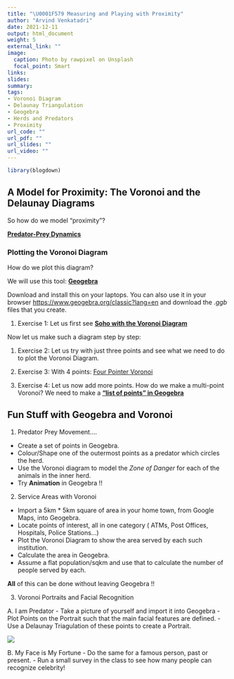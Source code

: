 ```yaml
---
title: "\U0001F579 Measuring and Playing with Proximity"
author: "Arvind Venkatadri"
date: 2021-12-11
output: html_document
weight: 5
external_link: ""
image:
  caption: Photo by rawpixel on Unsplash
  focal_point: Smart
links:
slides: 
summary: 
tags:
- Voronoi Diagram
- Delaunay Triangulation
- Geogebra
- Herds and Predators
- Proximity
url_code: ""
url_pdf: ""
url_slides: ""
url_video: ""
---
```


```r
library(blogdown)
```

## A Model for Proximity: The Voronoi and the Delaunay Diagrams

So how do we model "proximity"? 

<u>[**Predator-Prey Dynamics**](/pdf/Proximity/FollowingtheHerd.pdf)</u>


### Plotting the Voronoi Diagram

How do we plot this diagram?

We will use this tool: <u>[**Geogebra**](https://www.geogebra.org/classic)</u>

Download and install this on your laptops. You can also use it in your browser <https://www.geogebra.org/classic?lang=en> and download the *.ggb* files that you create. 

1. Exercise 1: Let us first see <u>[**Soho with the Voronoi Diagram**](/pdf/Proximity/SohoMap.ggb)</u>

Now let us make such a diagram step by step:

1. Exercise 2: Let us try with just three points and see what we need to do to plot the Voronoi Diagram.

1. Exercise 3: With 4 points: <u>[Four Pointer Voronoi](/pdf/Proximity/four points.ggb)</u>

1. Exercise 4: Let us now add more points. How do we make a multi-point Voronoi? We need to make a <u>[**"list of points" in Geogebra**](/pdf/Proximity/VoronoiLargeNoOfPointsInGeogebra.pdf)</u>



## Fun Stuff with Geogebra and Voronoi

1. Predator Prey Movement....
 - Create a set of points in Geogebra. 
 - Colour/Shape one of the outermost points as a predator which circles the herd. 
 - Use the Voronoi diagram to model the *Zone of Danger* for each of the animals in the inner herd. 
 - Try **Animation** in Geogebra !!
 
2. Service Areas with Voronoi
- Import a 5km * 5km square of area in your home town, from Google Maps, into Geogebra. 
- Locate points of interest, all in one category ( ATMs, Post Offices, Hospitals, Police Stations...)
- Plot the Voronoi Diagram to show the area served by each such institution.
- Calculate the area in Geogebra.
- Assume a flat population/sqkm and use that to calculate the number of people served by each.

**All** of this can be done without leaving Geogebra !!

3. Voronoi Portraits and Facial Recognition

A. I am Predator
- Take a picture of yourself and import it into Geogebra
- Plot Points on the Portrait such that the main facial features are defined.
- Use a Delaunay Triagulation of these points to create a Portrait. 

![](AVinMath.jpeg")

B. My Face is My Fortune
- Do the same for a famous person, past or present.
- Run a small survey in the class to see how many people can recognize celebrity!



